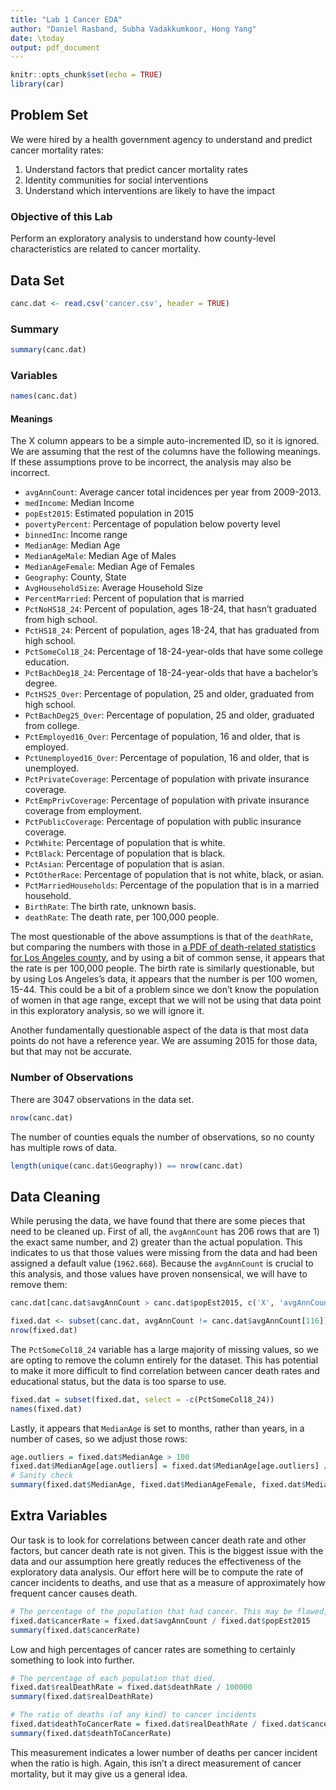```yaml
---
title: "Lab 1 Cancer EDA"
author: "Daniel Rasband, Subha Vadakkumkoor, Hong Yang"
date: \today
output: pdf_document
---
```


```r
knitr::opts_chunk$set(echo = TRUE)
library(car)
```

## Problem Set

We were hired by a health government agency to understand and predict cancer mortality rates:

1. Understand factors that predict cancer mortality rates
2. Identity communities for social interventions
3. Understand which interventions are likely to have the impact

### Objective of this Lab

Perform an exploratory analysis to understand how county-level characteristics are related to cancer mortality.

## Data Set

```r
canc.dat <- read.csv('cancer.csv', header = TRUE)
```

### Summary

```r
summary(canc.dat)
```

### Variables

```r
names(canc.dat)
```

#### Meanings

The X column appears to be a simple auto-incremented ID, so it is ignored. We are assuming that the rest of the columns have the following meanings. If these assumptions prove to be incorrect, the analysis may also be incorrect.

* `avgAnnCount`: Average cancer total incidences per year from 2009-2013.
* `medIncome`: Median Income
* `popEst2015`: Estimated population in 2015
* `povertyPercent`: Percentage of population below poverty level
* `binnedInc`: Income range
* `MedianAge`: Median Age
* `MedianAgeMale`: Median Age of Males
* `MedianAgeFemale`: Median Age of Females
* `Geography`: County, State
* `AvgHouseholdSize`: Average Household Size
* `PercentMarried`: Percent of population that is married
* `PctNoHS18_24`: Percent of population, ages 18-24, that hasn't graduated from high school.
* `PctHS18_24`: Percent of population, ages 18-24, that has graduated from high school.
* `PctSomeCol18_24`: Percentage of 18-24-year-olds that have some college education.
* `PctBachDeg18_24`: Percentage of 18-24-year-olds that have a bachelor's degree.
* `PctHS25_Over`: Percentage of population, 25 and older, graduated from high school.
* `PctBachDeg25_Over`: Percentage of population, 25 and older, graduated from college.
* `PctEmployed16_Over`: Percentage of population, 16 and older, that is employed.
* `PctUnemployed16_Over`: Percentage of population, 16 and older, that is unemployed.
* `PctPrivateCoverage`: Percentage of population with private insurance coverage.
* `PctEmpPrivCoverage`: Percentage of population with private insurance coverage from employment.
* `PctPublicCoverage`: Percentage of population with public insurance coverage.
* `PctWhite`: Percentage of population that is white.
* `PctBlack`: Percentage of population that is black.
* `PctAsian`: Percentage of population that is asian.
* `PctOtherRace`: Percentage of population that is not white, black, or asian.
* `PctMarriedHouseholds`: Percentage of the population that is in a married household.
* `BirthRate`: The birth rate, unknown basis.
* `deathRate`: The death rate, per 100,000 people.

The most questionable of the above assumptions is that of the `deathRate`, but comparing the numbers with those in [a PDF of death-related statistics for Los Angeles county](http://publichealth.lacounty.gov/dca/data/documents/mortalitypresentation2012.pdf), and by using a bit of common sense, it appears that the rate is per 100,000 people. The birth rate is similarly questionable, but by using Los Angeles's data, it appears that the number is per 100 women, 15-44. This could be a bit of a problem since we don't know the population of women in that age range, except that we will not be using that data point in this exploratory analysis, so we will ignore it.

Another fundamentally questionable aspect of the data is that most data points do not have a reference year. We are assuming 2015 for those data, but that may not be accurate.

### Number of Observations

There are 3047 observations in the data set.

```r
nrow(canc.dat)
```

The number of counties equals the number of observations, so no county has multiple rows of data.

```r
length(unique(canc.dat$Geography)) == nrow(canc.dat)
```

## Data Cleaning

While perusing the data, we have found that there are some pieces that need to be cleaned up. First of all, the `avgAnnCount` has 206 rows that are 1) the exact same number, and 2) greater than the actual population. This indicates to us that those values were missing from the data and had been assigned a default value (`1962.668`). Because the `avgAnnCount` is crucial to this analysis, and those values have proven nonsensical, we will have to remove them:

```r
canc.dat[canc.dat$avgAnnCount > canc.dat$popEst2015, c('X', 'avgAnnCount')]
```

```r
fixed.dat <- subset(canc.dat, avgAnnCount != canc.dat$avgAnnCount[116])
nrow(fixed.dat)
```

The `PctSomeCol18_24` variable has a large majority of missing values, so we are opting to remove the column entirely for the dataset. This has potential to make it more difficult to find correlation between cancer death rates and educational status, but the data is too sparse to use.

```r
fixed.dat = subset(fixed.dat, select = -c(PctSomeCol18_24))
names(fixed.dat)
```

Lastly, it appears that `MedianAge` is set to months, rather than years, in a number of cases, so we adjust those rows:

```r
age.outliers = fixed.dat$MedianAge > 100
fixed.dat$MedianAge[age.outliers] = fixed.dat$MedianAge[age.outliers] / 12
# Sanity check
summary(fixed.dat$MedianAge, fixed.dat$MedianAgeFemale, fixed.dat$MedianAgeMale)
```

## Extra Variables

Our task is to look for correlations between cancer death rate and other factors, but cancer death rate is not given. This is the biggest issue with the data and our assumption here greatly reduces the effectiveness of the exploratory data analysis. Our effort here will be to compute the rate of cancer incidents to deaths, and use that as a measure of approximately how frequent cancer causes death.

```r
# The percentage of the population that had cancer. This may be flawed, because some people may have been diagnosed twice or more.
fixed.dat$cancerRate = fixed.dat$avgAnnCount / fixed.dat$popEst2015
summary(fixed.dat$cancerRate)
```

Low and high percentages of cancer rates are something to certainly something to look into further.

```r
# The percentage of each population that died.
fixed.dat$realDeathRate = fixed.dat$deathRate / 100000
summary(fixed.dat$realDeathRate)
```

```r
# The ratio of deaths (of any kind) to cancer incidents
fixed.dat$deathToCancerRate = fixed.dat$realDeathRate / fixed.dat$cancerRate
summary(fixed.dat$deathToCancerRate)
```

This measurement indicates a lower number of deaths per cancer incident when the ratio is high. Again, this isn't a direct measurement of cancer mortality, but it may give us a general idea.